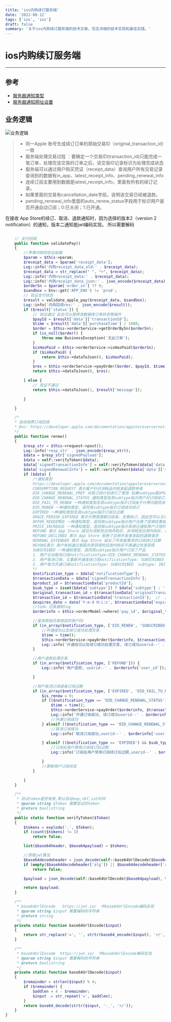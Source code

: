 ```yaml
---
title: 'ios内购续订服务端'
date: '2022-08-12'
tags: ['ios', 'ios']
draft: false
summary: '关于ios内购续订服务端的技术文章，包含详细的技术实现和最佳实践。'
---
```


# ios内购续订服务端

--- 

## 参考
- [服务器通知类型](https://developer.apple.com/documentation/appstoreservernotifications/notificationtype)
- [服务器通知网址设置](https://appstoreconnect.apple.com/apps/1540485581/appstore/info)

## 业务逻辑
![业务逻辑](images/iospay.png)

> - 同一Apple 账号生成续订订单的原始交易ID（original_transaction_id）一致
> - 服务端处理交易过程 ：要确定一个交易ID(transaction_id)只能完成一笔订单，处理完该交易的订单之后，该交易ID记录标识为处理完成状态
> - 服务端可以通过用户购买凭证（receipt_data）查询用户所有交易记录 查询到的数据有in_app、latest_receipt_info、pending_renewal_info
> - 连续订阅主要用到数据是latest_receipt_info，里面有所有的续订记录。
> - 如果里面的交易有cancellation_date字段，说明该交易已经被退款。
> - pending_renewal_info里面的auto_renew_status字段用于标识用户是否开通自动订阅；0:已关闭；1:已开通。

在接收 App Store的续订、取消、退款通知时，因为选择的版本2（version 2 notification）的通知，版本二通知是jwt编码实现。
所以需要解码
```php

    // 支付回调
    public function validatePay()
    {
        //苹果内购的验证收据
        $param = $this->param;
        $receipt_data = $param['receipt_data'];
        Log::info('内购receipt_data_old:' . $receipt_data);
        $receipt_data = str_replace(" ", "+", $receipt_data);
        Log::info('内购receipt_data:' . $receipt_data);
        Log::info('内购receipt_data_json:' . json_encode($receipt_data));
        $orderSn = $param['order_sn'] ?? 0;
        $sandbox = Env::get('APP_ENV') != 'prod';
        // 验证支付状态
        $result = validate_apple_pay($receipt_data, $sandbox);
        Log::info('内购回调res:' . json_encode($result));
        if ($result['status']) {
            // 验证通过 此处可以是修改数据库订单状态等操作
            $payId = $result['data']['transactionId'];
            $time = $result['data']['purchaseTime'] / 1000;
            $order = $this->orderService->getOrderBySn($orderSn);
            if (is_null($order)) {
                throw new BusinessException('无此订单');
            }
            $isHasPaid = $this->orderService->isHasPaid($orderSn);
            if ($isHasPaid) {
                return $this->dataToJson(0, $isHasPaid);
            }
            $res = $this->orderService->payOrder($order, $payId, $time);
            return $this->dataToJson(0, $res);

        } else {
            // 验证不通过
            return $this->dataToJson(1, $result['message']);

        }

    }

    /*
    * 自动续费订阅回调
    * Doc: https://developer.apple.com/documentation/appstoreservernotifications/notification_type
    */
    public function renew()
    {
        $resp_str = $this->request->post();
        Log::info('resp_str' . json_encode($resp_str));
        $data = $resp_str['signedPayload'];
        $data = self::verifyToken($data);
        $data['signedTransactionInfo'] = self::verifyToken($data['data']['signedTransactionInfo']);
        $data['signedRenewalInfo'] = self::verifyToken($data['data']['signedRenewalInfo']);
        if ($data) {
            /*通知类型
            https://developer.apple.com/documentation/appstoreservernotifications/notificationtype
            CONSUMPTION_REQUEST 表示客户针对消耗品内购发起退款申请
            DID_CHANGE_RENEWAL_PREF 对其订阅计划进行了更改 如果subtype是UPGRADE，则用户升级了他们的订阅;如果subtype是DOWNGRADE，则用户将其订阅降级或交叉分级
            DID_CHANGE_RENEWAL_STATUS 通知类型及其subtype指示用户对订阅续订状态进行了更改
            DID_FAIL_TO_RENEW 一种通知类型及其subtype指示订阅由于计费问题而未能续订
            DID_RENEW 一种通知类型，连同其subtype指示订阅成功续订
            EXPIRED 一种通知类型及其subtype指示订阅已过期
            GRACE_PERIOD_EXPIRED 表示计费宽限期已结束，无需续订，因此您可以关闭对服务或内容的访问
            OFFER_REDEEMED 一种通知类型，连同其subtype指示用户兑换了促销优惠或优惠代码。 subtype DID_RENEW
            PRICE_INCREASE 一种通知类型，连同其subtype指示系统已通知用户订阅价格上涨
            REFUND 表示 App Store 成功为消耗性应用内购买、非消耗性应用内购买、自动续订订阅或非续订订阅的交易退款
            REFUND_DECLINED 表示 App Store 拒绝了应用开发者发起的退款请求
            RENEWAL_EXTENDED 表示 App Store 延长了开发者要求的订阅续订日期
            REVOKE表示 用户有权通过家庭共享获得的应用内购买不再通过共享获得
            SUBSCRIBED 一种通知类型，连同其subtype指示用户订阅了产品
            1. 用户主动取消订阅notificationType:DID_CHANGE_RENEWAL_STATUS
            2. 用户取消订阅，又重新开通连续订阅notificationType: SUBSCRIBED  subtype: RESUBSCRIBE
            3. 用户首次开通订阅notificationType: SUBSCRIBED  subtype: INITIAL_BUY
            */
            $notification_type = $data['notificationType'];
            $transactionData = $data['signedTransactionInfo'];
            $product_id = $transactionData['productId'];
            $sub_type = isset($data['subtype']) ? $data['subtype'] : '';
            $original_transaction_id = $transactionData['originalTransactionId'];  // //原始交易ID
            $transaction_id = $transactionData['transactionId'];  //  //交易的标识
            $expires_date = date('Y-m-d H:i:s', $transactionData['expiresDate'] / 1000);
            //todo 记录通知log
            $orderinfo = $this->orderModel->where('pay_id', $original_transaction_id)->find();

            //查询原始交易绑定的用户ID
            if (in_array($notification_type, ['DID_RENEW', 'SUBSCRIBED'])) {
                //开通成功以及续订成功处理交易
                $time = time();
                $this->orderService->payOrder($orderinfo, $transaction_id, $time);
                Log::info('开通成功以及续订成功处理交易, 续订成功userid--' . $orderinfo['user_id']);
            }

            //用户退款处理交易
            if (in_array($notification_type, ['REFUND'])) {
                Log::info('用户退款, userid--' . $orderinfo['user_id']);

            }

            //用户取消订阅或者订阅过期
            if (in_array($notification_type, ['EXPIRED', 'DID_FAIL_TO_RENEW']) || ($notification_type == 'DID_CHANGE_RENEWAL_STATUS')) {
                $is_renew = 0;
                if (($notification_type == 'DID_CHANGE_RENEWAL_STATUS') && $sub_type == 'AUTO_RENEW_ENABLED') {
                    $time = time();
                    $this->orderService->payOrder($orderinfo, $transaction_id, $time);
                    Log::info('开通订阅成功, 续订成功userid--' . $orderinfo['user_id']);
                    //开通订阅成功
                } elseif (($notification_type == 'DID_CHANGE_RENEWAL_STATUS') && $sub_type == 'AUTO_RENEW_DISABLED') {
                    //取消订阅成功
                    Log::info('取消订阅成功,userid--' . $orderinfo['user_id']);

                } elseif (($notification_type == 'EXPIRED') && $sub_type == 'VOLUNTARY') {
                    //订阅在用户禁用订阅续订后过期
                    Log::info('订阅在用户禁用订阅续订后过期,userid--' . $orderinfo['user_id']);

                }
                //更新用户订阅状态
            }

        }
    }

    /**
     * 验证token是否有效,默认验证exp,nbf,iat时间
     * @param string $Token 需要验证的token
     * @return bool|string
     */
    public static function verifyToken($Token)
    {
        $tokens = explode('.', $Token);
        if (count($tokens) != 3)
            return false;

        list($base64header, $base64payload) = $tokens;

        //获取jwt算法
        $base64decodeheader = json_decode(self::base64UrlDecode($base64header), true, 512, JSON_OBJECT_AS_ARRAY);
        if (empty($base64decodeheader['alg']) || $base64decodeheader['alg'] != 'ES256')
            return false;

        $payload = json_decode(self::base64UrlDecode($base64payload), true, 512, JSON_OBJECT_AS_ARRAY);

        return $payload;
    }

    /**
     * base64UrlEncode   https://jwt.io/  中base64UrlEncode编码实现
     * @param string $input 需要编码的字符串
     * @return string
     */
    private static function base64UrlEncode($input)
    {
        return str_replace('=', '', strtr(base64_encode($input), '+/', '-_'));
    }

    /**
     * base64UrlEncode  https://jwt.io/  中base64UrlEncode解码实现
     * @param string $input 需要解码的字符串
     * @return bool|string
     */
    private static function base64UrlDecode($input)
    {
        $remainder = strlen($input) % 4;
        if ($remainder) {
            $addlen = 4 - $remainder;
            $input .= str_repeat('=', $addlen);
        }
        return base64_decode(strtr($input, '-_', '+/'));
    }
}
```